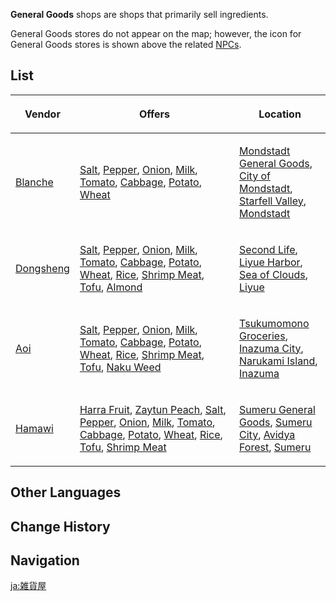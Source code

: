 {{Terminology Infobox
|image=UI General Goods.png
|type=Location Types
|type2=Shops
}}
'''General Goods''' shops are shops that primarily sell ingredients.

General Goods stores do not appear on the map; however, the icon for General Goods stores is shown above the related [[NPC]]s.

==List==
{| class="article-table sortable" style="width:100%;"
! style="width: 10%;" |Vendor
! style="width: 60%;" |Offers
! style="width: 30%;" |Location
|-
|[[Blanche]]
|[[Salt]], [[Pepper]], [[Onion]], [[Milk]], [[Tomato]], [[Cabbage]], [[Potato]], [[Wheat]]
|[[Mondstadt General Goods]], [[City of Mondstadt]], [[Starfell Valley]], [[Mondstadt]]
|-
|[[Dongsheng]]
|[[Salt]], [[Pepper]], [[Onion]], [[Milk]], [[Tomato]], [[Cabbage]], [[Potato]], [[Wheat]], [[Rice]], [[Shrimp Meat]], [[Tofu]], [[Almond]]
|[[Second Life]], [[Liyue Harbor]], [[Sea of Clouds]], [[Liyue]]
|-
|[[Aoi]]
|[[Salt]], [[Pepper]], [[Onion]], [[Milk]], [[Tomato]], [[Cabbage]], [[Potato]], [[Wheat]], [[Rice]], [[Shrimp Meat]], [[Tofu]], [[Naku Weed]]
|[[Tsukumomono Groceries]], [[Inazuma City]], [[Narukami Island]], [[Inazuma]]
|-
|[[Hamawi]]
|[[Harra Fruit]], [[Zaytun Peach]], [[Salt]], [[Pepper]], [[Onion]], [[Milk]], [[Tomato]], [[Cabbage]], [[Potato]], [[Wheat]], [[Rice]], [[Tofu]], [[Shrimp Meat]]
|[[Sumeru General Goods]], [[Sumeru City]], [[Avidya Forest]], [[Sumeru]]
|}

==Other Languages==
{{Other Languages
|en      = General Goods
|zhs     = 杂货店
|zhs_rm  = Záhuò-diàn
|zht     = 雜貨店
|zht_rm  = Záhuò-diàn
|zh_tl   = 
|ja      = 雑貨屋
|ja_rm   = Zakkaya
|ja_tl   = General Store
|ko      = 잡화점
|ko_rm   = Japhwajeom
|ko_tl   = General Store
|es      = Comestibles
|es_tl   = Groceries
|fr      = Épicerie
|fr_tl   = Grocery Store
|ru      = Купец
|ru_tl   = Merchant
|th      = ร้านขายของชำ
|th_rm   = 
|th_tl   = 
|vi      = Tiệm Tạp Hóa
|vi_tl   = Grocery Store
|de      = Gemischtwarenladen
|de_tl   = General Goods Store
|id      = Toko Barang Kebutuhan
|id_tl   = Grocery Store
|pt      = Tendas
|pt_tl   = 
|tr      = Gıda Pazarı
|tr_tl   = 
|it      = Emporio
|it_tl   = 
}}

==Change History==
{{Change History|1.0}}

==Navigation==
{{PoI Navbox}}

[[ja:雑貨屋]]